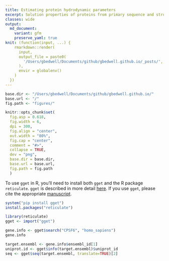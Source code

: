 ```yaml
---
title: Estimating protein hydrodynamic parameters
excerpt: Solution properties of proteins from primary sequence and structural coordinates.
classes: wide
output:
  md_document:
    variant: gfm
    preserve_yaml: true
knit: (function(input, ...) {
    rmarkdown::render(
      input,
      output_file = paste0(
        '/Users/gbedwell/Documents/github/gbedwell.github.io/_posts/', '2023-01-15', '-', 'hydroprot','.md'
      ),
      envir = globalenv()
    )
  })
---
```


```r
base.dir <- "/Users/gbedwell/Documents/github/gbedwell.github.io/"
base.url <- "/"
fig.path <- "figures/"

knitr::opts_chunk$set(
  fig.asp = 0.618,
  fig.width = 6,
  dpi = 300,
  fig.align = "center",
  out.width = "80%",
  fig.cap = "center",
  comment = "#>",
  collapse = TRUE,
  dev = "png",
  base.dir = base.dir, 
  base.url = base.url,
  fig.path = fig.path
  )
```

To use <code>gget</code> in R, you'll need to install both <code>gget</code> and the R package <code>reticulate</code>. <code>gget</code> is described in more detail [here](https://github.com/pachterlab/gget). If you use <code>gget</code>, please cite the appropriate [manuscript](https://academic.oup.com/bioinformatics/article/39/1/btac836/6971843).

```r
system("pip install gget")
install.packages("reticulate")
```

```r
library(reticulate)
gget <- import("gget")
```

```r
gene.info <- gget$search("CPSF6", "homo_sapiens")
gene.info
```

```r
target.ensembl <- gene.info$ensembl_id[1]
uniprot.id <- gget$info(target.ensembl)$uniprot_id
seq <- gget$seq(target.ensembl, translate=TRUE)[2]
```













